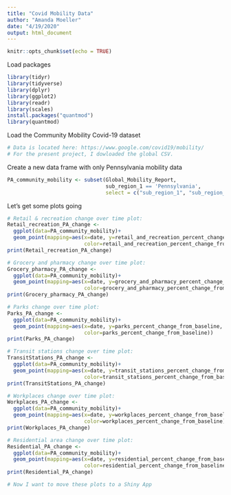 ```yaml
---
title: "Covid Mobility Data"
author: "Amanda Moeller"
date: "4/19/2020"
output: html_document
---
```


```r
knitr::opts_chunk$set(echo = TRUE)
```

                            
Load packages
```r
library(tidyr)
library(tidyverse)
library(dplyr)
library(ggplot2)
library(readr)
library(scales)
install.packages("quantmod")
library(quantmod)
```

Load the Community Mobility Covid-19 dataset        
```r
# Data is located here: https://www.google.com/covid19/mobility/
# For the present project, I dowloaded the global CSV.
```

Create a new data frame with only Pennsylvania mobility data
```r
PA_community_mobility <- subset(Global_Mobility_Report, 
                                sub_region_1 == 'Pennsylvania', 
                                select = c("sub_region_1", "sub_region_2", "date", "retail_and_recreation_percent_change_from_baseline","grocery_and_pharmacy_percent_change_from_baseline", "parks_percent_change_from_baseline", "transit_stations_percent_change_from_baseline", "workplaces_percent_change_from_baseline", "residential_percent_change_from_baseline"))

```

Let's get some plots going
```r
# Retail & recreation change over time plot:
Retail_recreation_PA_change <- 
  ggplot(data=PA_community_mobility)+
  geom_point(mapping=aes(x=date, y=retail_and_recreation_percent_change_from_baseline,
                         color=retail_and_recreation_percent_change_from_baseline))
print(Retail_recreation_PA_change)

# Grocery and pharmacy change over time plot:
Grocery_pharmacy_PA_change <- 
  ggplot(data=PA_community_mobility)+
  geom_point(mapping=aes(x=date, y=grocery_and_pharmacy_percent_change_from_baseline,
                         color=grocery_and_pharmacy_percent_change_from_baseline))
print(Grocery_pharmacy_PA_change)

# Parks change over time plot:
Parks_PA_change <- 
  ggplot(data=PA_community_mobility)+
  geom_point(mapping=aes(x=date, y=parks_percent_change_from_baseline,
                         color=parks_percent_change_from_baseline))
print(Parks_PA_change)

# Transit stations change over time plot:
TransitStations_PA_change <- 
  ggplot(data=PA_community_mobility)+
  geom_point(mapping=aes(x=date, y=transit_stations_percent_change_from_baseline,
                         color=transit_stations_percent_change_from_baseline))
print(TransitStations_PA_change)

# Workplaces change over time plot:
Workplaces_PA_change <- 
  ggplot(data=PA_community_mobility)+
  geom_point(mapping=aes(x=date, y=workplaces_percent_change_from_baseline,
                         color=workplaces_percent_change_from_baseline))
print(Workplaces_PA_change)

# Residential area change over time plot:
Residential_PA_change <- 
  ggplot(data=PA_community_mobility)+
  geom_point(mapping=aes(x=date, y=residential_percent_change_from_baseline,
                         color=residential_percent_change_from_baseline))
print(Residential_PA_change)

# Now I want to move these plots to a Shiny App
```




